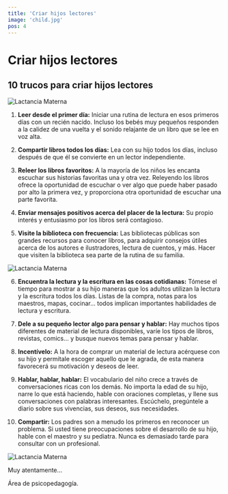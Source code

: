 ```yaml
---
title: 'Criar hijos lectores'
image: 'child.jpg'
pos: 4
---
```


# Criar hijos lectores

## 10 trucos para criar hijos lectores

<Image
  src='/blogs/hijos-lectores/child.jpg'
  alt='Lactancia Materna'
  width={400}
  height={200}
/>

1. **Leer desde el primer día:**
Iniciar una rutina de lectura en esos primeros días con un recién nacido. Incluso los bebés muy pequeños responden a la calidez de una vuelta y el sonido relajante de un libro que se lee en voz alta.

2. **Compartir libros todos los días:**
Lea con su hijo todos los días, incluso después de que él se convierte en un lector independiente.

3. **Releer los libros favoritos:**
A la mayoría de los niños les encanta escuchar sus historias favoritas una y otra vez. Releyendo los libros ofrece la oportunidad de escuchar o ver algo que puede haber pasado por alto la primera vez, y proporciona otra oportunidad de escuchar una parte favorita.

4. **Enviar mensajes positivos acerca del placer de la lectura:**
Su propio interés y entusiasmo por los libros será contagioso.

5. **Visite la biblioteca con frecuencia:**
Las bibliotecas públicas son grandes recursos para conocer libros, para adquirir consejos útiles acerca de los autores e ilustradores, lectura de cuentos, y más. Hacer que visiten la biblioteca sea parte de la rutina de su familia.

<Image
  src='/blogs/hijos-lectores/papa-y-bebe.jpg'
  alt='Lactancia Materna'
  width={400}
  height={200}
/>

6. **Encuentra la lectura y la escritura en las cosas cotidianas:**
Tómese el tiempo para mostrar a su hijo maneras que los adultos utilizan la lectura y la escritura todos los días. Listas de la compra, notas para los maestros, mapas, cocinar… todos implican importantes habilidades de lectura y escritura.

7. **Dele a su pequeño lector algo para pensar y hablar:**
Hay muchos tipos diferentes de material de lectura disponibles, varíe los tipos de libros, revistas, comics… y busque nuevos temas para pensar y hablar.

8. **Incentívelo:**
A la hora de comprar un material de lectura acérquese con su hijo y permítale escoger aquello que le agrada, de esta manera favorecerá su motivación y deseos de leer.

9. **Hablar, hablar, hablar:**
El vocabulario del niño crece a través de conversaciones ricas con los demás. No importa la edad de su hijo, narre lo que está haciendo, hable con oraciones completas, y llene sus conversaciones con palabras interesantes. Escúchelo, pregúntele a diario sobre sus vivencias, sus deseos, sus necesidades.

10. **Compartir:**
Los padres son a menudo los primeros en reconocer un problema. Si usted tiene preocupaciones sobre el desarrollo de su hijo, hable con el maestro y su pediatra. Nunca es demasiado tarde para consultar con un profesional.

<Image
  src='/blogs/hijos-lectores/children.jpg'
  alt='Lactancia Materna'
  width={400}
  height={200}
/>

Muy atentamente…

Área de psicopedagogía.
